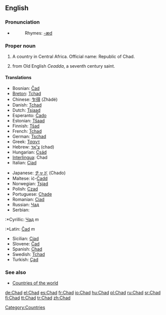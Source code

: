 {{see|chad}}
==English==

===Pronunciation===
*{{IPA|/tʃæd/}}
*:Rhymes: [[Rhymes:English:-æd|-æd]]

===Proper noun===
{{en-proper noun}}

# A country in Central Africa. Official name: Republic of Chad.
# {{given name|male}} from Old English ''Ceadda'', a seventh century saint.

====Translations====
{{trans-top|country in central Africa}}
*Bosnian: [[Čad]] {{m}}
*[[Breton]]: [[Tchad]]
*Chinese: [[乍得]] (Zhàdé)
*Danish: [[Tchad]]
*Dutch: [[Tsjaad]]
*Esperanto: [[Ĉado]]
*Estonian: [[Tšaad]]
*Finnish: [[Tšad]]
*French: [[Tchad]]
*German: [[Tschad]]
*Greek: [[Τσαντ]]
*Hebrew: [[צ'אד]] (chad)
*Hungarian: [[Csád]]
*[[Interlingua]]: Chad
*Italian: [[Ciad]]
{{trans-mid}}
*Japanese: [[チャド]] (Chado)
*Maltese: iċ-[[Ċadd]]
*Norwegian: [[Tsjad]]
*Polish: [[Czad]]
*Portuguese: [[Chade]]
*Romanian: [[Ciad]] {{n}}
*Russian: [[Чад]]
*Serbian:
:*Cyrillic: [[Чад]] ''m''
:*Latin: [[Čad]] ''m''
*Sicilian: [[Ciad]] {{m}}
*Slovene: [[Čad]] {{m}}
*Spanish: [[Chad]]
*Swedish: [[Tchad]]
*Turkish: [[Çad]]
{{trans-bottom}}

===See also===
*[[Countries of the world]]

[[Category:Countries]]

[[de:Chad]]
[[el:Chad]]
[[es:Chad]]
[[fr:Chad]]
[[io:Chad]]
[[hu:Chad]]
[[pl:Chad]]
[[ru:Chad]]
[[sr:Chad]]
[[fi:Chad]]
[[tt:Chad]]
[[tr:Chad]]
[[zh:Chad]]